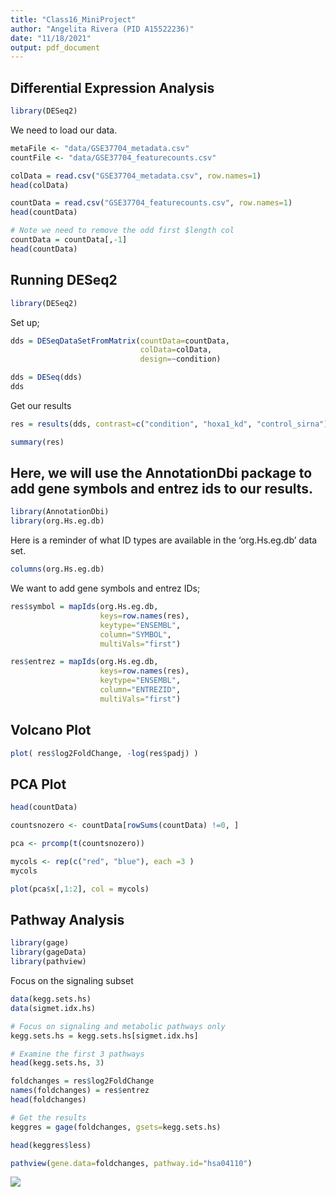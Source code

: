 ```yaml
---
title: "Class16_MiniProject"
author: "Angelita Rivera (PID A15522236)"
date: "11/18/2021"
output: pdf_document
---
```


## Differential Expression Analysis

```r
library(DESeq2)
```

We need to load our data. 

```r
metaFile <- "data/GSE37704_metadata.csv"
countFile <- "data/GSE37704_featurecounts.csv"
```


```r
colData = read.csv("GSE37704_metadata.csv", row.names=1)
head(colData)

countData = read.csv("GSE37704_featurecounts.csv", row.names=1)
head(countData)
```

```r
# Note we need to remove the odd first $length col
countData = countData[,-1]
head(countData)
```

## Running DESeq2

```r
library(DESeq2)
```

Set up; 

```r
dds = DESeqDataSetFromMatrix(countData=countData,
                             colData=colData,
                             design=~condition)

dds = DESeq(dds)
dds
```

Get our results

```r
res = results(dds, contrast=c("condition", "hoxa1_kd", "control_sirna"))
```


```r
summary(res)
```

## Here, we will use the AnnotationDbi package to add gene symbols and entrez ids to our results. 

```r
library(AnnotationDbi)
library(org.Hs.eg.db)
```


Here is a reminder of what ID types are available in the 'org.Hs.eg.db' data set. 

```r
columns(org.Hs.eg.db)
```

We want to add gene symbols and entrez IDs;

```r
res$symbol = mapIds(org.Hs.eg.db,
                    keys=row.names(res), 
                    keytype="ENSEMBL",
                    column="SYMBOL",
                    multiVals="first")

res$entrez = mapIds(org.Hs.eg.db,
                    keys=row.names(res),
                    keytype="ENSEMBL",
                    column="ENTREZID",
                    multiVals="first")
```

## Volcano Plot

```r
plot( res$log2FoldChange, -log(res$padj) )
```

## PCA Plot 

```r
head(countData)
```

```r
countsnozero <- countData[rowSums(countData) !=0, ]
```

```r
pca <- prcomp(t(countsnozero))
```


```r
mycols <- rep(c("red", "blue"), each =3 )
mycols
```


```r
plot(pca$x[,1:2], col = mycols)
```


## Pathway Analysis 

```r
library(gage)
library(gageData)
library(pathview)
```

Focus on the signaling subset 

```r

data(kegg.sets.hs)
data(sigmet.idx.hs)

# Focus on signaling and metabolic pathways only
kegg.sets.hs = kegg.sets.hs[sigmet.idx.hs]

# Examine the first 3 pathways
head(kegg.sets.hs, 3)
```

```r
foldchanges = res$log2FoldChange
names(foldchanges) = res$entrez
head(foldchanges)
```

```r
# Get the results
keggres = gage(foldchanges, gsets=kegg.sets.hs)
```


```r
head(keggres$less)
```


```r
pathview(gene.data=foldchanges, pathway.id="hsa04110")
```

![](hsa04110.pathview.png)
